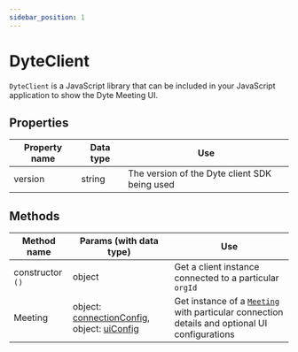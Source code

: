 ```yaml
---
sidebar_position: 1
---
```


# DyteClient

`DyteClient` is a JavaScript library that can be included in your JavaScript
application to show the Dyte Meeting UI.

## Properties

| Property name | Data type | Use                                           |
| ------------- | --------- | --------------------------------------------- |
| version       | string    | The version of the Dyte client SDK being used |

## Methods

| Method name      | Params (with data type)                                                               | Use                                                                                                        |
| ---------------- | ------------------------------------------------------------------------------------- | ---------------------------------------------------------------------------------------------------------- |
| constructor `()` | object                                                                                | Get a client instance connected to a particular `orgId`                                                    |
| Meeting          | object: [connectionConfig](./connection-config), object: [uiConfig](./dyte-ui-config) | Get instance of a [`Meeting`](./meeting) with particular connection details and optional UI configurations |
